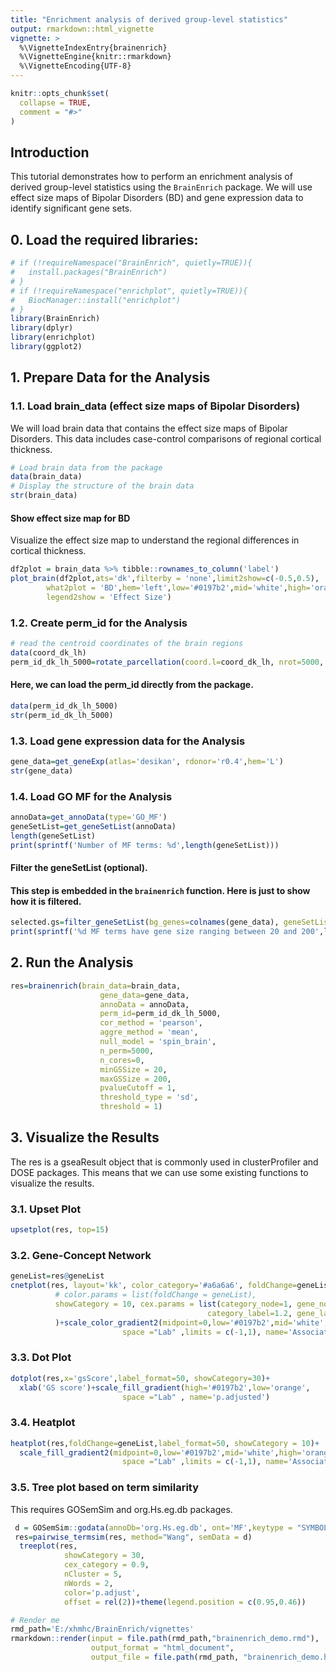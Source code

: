 ```yaml
---
title: "Enrichment analysis of derived group-level statistics"
output: rmarkdown::html_vignette
vignette: >
  %\VignetteIndexEntry{brainenrich}
  %\VignetteEngine{knitr::rmarkdown}
  %\VignetteEncoding{UTF-8}
---
```


```r
knitr::opts_chunk$set(
  collapse = TRUE,
  comment = "#>"
)
```

## Introduction

This tutorial demonstrates how to perform an enrichment analysis of derived group-level statistics using the `BrainEnrich` package. We will use effect size maps of Bipolar Disorders (BD) and gene expression data to identify significant gene sets.


## 0. Load the required libraries:

```r
# if (!requireNamespace("BrainEnrich", quietly=TRUE)){
#   install.packages("BrainEnrich")
# }
# if (!requireNamespace("enrichplot", quietly=TRUE)){
#   BiocManager::install("enrichplot")
# }
library(BrainEnrich)
library(dplyr)
library(enrichplot)
library(ggplot2)
```

## 1. Prepare Data for the Analysis

### 1.1. Load brain_data (effect size maps of Bipolar Disorders)

We will load brain data that contains the effect size maps of Bipolar Disorders. This data includes case-control comparisons of regional cortical thickness.

```r
# Load brain data from the package
data(brain_data)
# Display the structure of the brain data
str(brain_data)
```

#### Show effect size map for BD

Visualize the effect size map to understand the regional differences in cortical thickness.

```r
df2plot = brain_data %>% tibble::rownames_to_column('label')
plot_brain(df2plot,ats='dk',filterby = 'none',limit2show=c(-0.5,0.5), 
        what2plot = 'BD',hem='left',low='#0197b2',mid='white',high='orange',
        legend2show = 'Effect Size')
```

### 1.2. Create perm_id for the Analysis

```r
# read the centroid coordinates of the brain regions
data(coord_dk_lh)
perm_id_dk_lh_5000=rotate_parcellation(coord.l=coord_dk_lh, nrot=5000, seed=2024)
```

#### Here, we can load the perm_id directly from the package.

```r
data(perm_id_dk_lh_5000)
str(perm_id_dk_lh_5000)
```

### 1.3. Load gene expression data for the Analysis

```r
gene_data=get_geneExp(atlas='desikan', rdonor='r0.4',hem='L')
str(gene_data)
```

### 1.4. Load GO MF for the Analysis

```r
annoData=get_annoData(type='GO_MF')
geneSetList=get_geneSetList(annoData)
length(geneSetList)
print(sprintf('Number of MF terms: %d',length(geneSetList)))
```

#### Filter the geneSetList (optional). 
#### This step is embedded in the `brainenrich` function. Here is just to show how it is filtered.

```r
selected.gs=filter_geneSetList(bg_genes=colnames(gene_data), geneSetList=geneSetList, minGSSize=20, maxGSSize=200)
print(sprintf('%d MF terms have gene size ranging between 20 and 200',length(selected.gs)))
```

## 2. Run the Analysis 

```r
res=brainenrich(brain_data=brain_data, 
                    gene_data=gene_data, 
                    annoData = annoData, 
                    perm_id=perm_id_dk_lh_5000, 
                    cor_method = 'pearson',
                    aggre_method = 'mean',
                    null_model = 'spin_brain',
                    n_perm=5000, 
                    n_cores=0,
                    minGSSize = 20, 
                    maxGSSize = 200,
                    pvalueCutoff = 1,
                    threshold_type = 'sd',
                    threshold = 1)
```

## 3. Visualize the Results

The res is a gseaResult object that is commonly used in clusterProfiler and DOSE packages. This means that we can use some existing functions to visualize the results.

### 3.1. Upset Plot

```r
upsetplot(res, top=15)
```

### 3.2. Gene-Concept Network

```r
geneList=res@geneList
cnetplot(res, layout='kk', color_category='#a6a6a6', foldChange=geneList,
          # color.params = list(foldChange = geneList),
          showCategory = 10, cex.params = list(category_node=1, gene_node=0.75,
                                            category_label=1.2, gene_label=0.6),
          )+scale_color_gradient2(midpoint=0,low='#0197b2',mid='white',high='orange',
                         space ="Lab" ,limits = c(-1,1), name='Association')
```

### 3.3. Dot Plot

```r
dotplot(res,x='gsScore',label_format=50, showCategory=30)+
  xlab('GS score')+scale_fill_gradient(high='#0197b2',low='orange',
                         space ="Lab" , name='p.adjusted')
```

### 3.4. Heatplot 

```r
heatplot(res,foldChange=geneList,label_format=50, showCategory = 10)+
  scale_fill_gradient2(midpoint=0,low='#0197b2',mid='white',high='orange',
                         space ="Lab" ,limits = c(-1,1), name='Association')
```
### 3.5. Tree plot based on term similarity
This requires GOSemSim and org.Hs.eg.db packages.
```r
 d = GOSemSim::godata(annoDb='org.Hs.eg.db', ont='MF',keytype = "SYMBOL",computeIC=FALSE) # computeIC=FALSE when use Wang method
 res=pairwise_termsim(res, method="Wang", semData = d)
  treeplot(res,
            showCategory = 30,
            cex_category = 0.9,
            nCluster = 5,
            nWords = 2,
            color='p.adjust',
            offset = rel(2))+theme(legend.position = c(0.95,0.46))
```


```r
# Render me
rmd_path='E:/xhmhc/BrainEnrich/vignettes'
rmarkdown::render(input = file.path(rmd_path,"brainenrich_demo.rmd"),
                  output_format = "html_document",
                  output_file = file.path(rmd_path, "brainenrich_demo.html"))
```